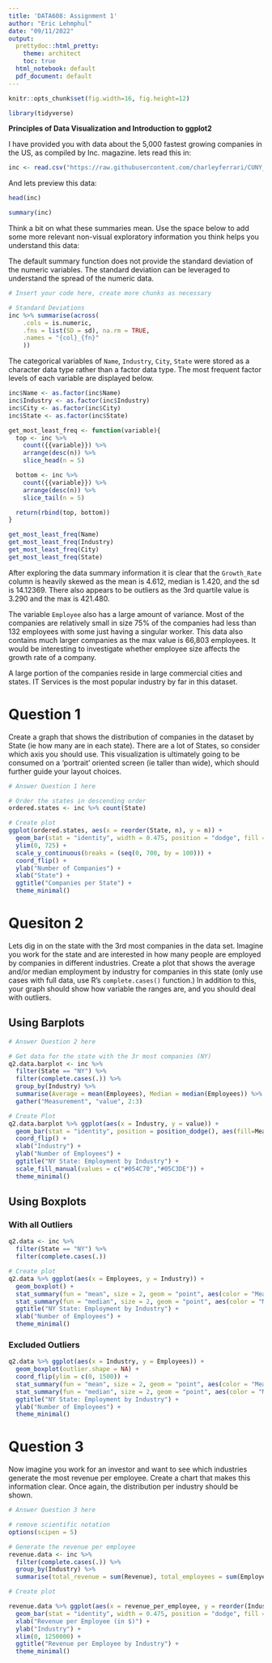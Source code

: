 ---
title: 'DATA608: Assignment 1'
author: "Eric Lehmphul"
date: "09/11/2022"
output:
  prettydoc::html_pretty:
    theme: architect
    toc: true
  html_notebook: default
  pdf_document: default
---

```{r, echo=FALSE}
knitr::opts_chunk$set(fig.width=16, fig.height=12) 
```

```{r, warning=F, message=F}
library(tidyverse)
```

**Principles of Data Visualization and Introduction to ggplot2**

I have provided you with data about the 5,000 fastest growing companies in the US, as compiled by Inc. magazine. lets read this in:

```{r}

inc <- read.csv("https://raw.githubusercontent.com/charleyferrari/CUNY_DATA_608/master/module1/Data/inc5000_data.csv", header= TRUE)

```

And lets preview this data:

```{r}

head(inc)

```


```{r}

summary(inc)

```

Think a bit on what these summaries mean. Use the space below to add some more relevant non-visual exploratory information you think helps you understand this data:


The default summary function does not provide the standard deviation of the numeric variables. The standard deviation can be leveraged to understand the spread of the numeric data.
```{r, warning=F}

# Insert your code here, create more chunks as necessary

# Standard Deviations
inc %>% summarise(across(
    .cols = is.numeric, 
    .fns = list(SD = sd), na.rm = TRUE, 
    .names = "{col}_{fn}"
    ))
```

The categorical variables of `Name`, `Industry`, `City`, `State` were stored as a character data type rather than a factor data type. The most frequent factor levels of each variable are displayed below.

```{r}
inc$Name <- as.factor(inc$Name)
inc$Industry <- as.factor(inc$Industry)
inc$City <- as.factor(inc$City)
inc$State <- as.factor(inc$State)
```


```{r}
get_most_least_freq <- function(variable){
  top <- inc %>% 
    count({{variable}}) %>%
    arrange(desc(n)) %>%
    slice_head(n = 5)

  bottom <- inc %>% 
    count({{variable}}) %>%
    arrange(desc(n)) %>%
    slice_tail(n = 5)

  return(rbind(top, bottom))
}
```

```{r}
get_most_least_freq(Name)
get_most_least_freq(Industry)
get_most_least_freq(City)
get_most_least_freq(State)
```


After exploring the data summary information it is clear that the `Growth_Rate` column is heavily skewed as the mean is 4.612, median is 1.420, and the sd is 14.12369. There also appears to be outliers as the 3rd quartile value is 3.290 and the max is 421.480.

The variable `Employee` also has a large amount of variance. Most of the companies are relatively small in size 75% of the companies had less than 132 employees with some just having a singular worker. This data also contains much larger companies as the max value is 66,803 employees. It would be interesting to investigate whether employee size affects the growth rate of a company.

A large portion of the companies reside in large commercial cities and states. IT Services is the most popular industry by far in this dataset.

# Question 1

Create a graph that shows the distribution of companies in the dataset by State (ie how many are in each state). There are a lot of States, so consider which axis you should use. This visualization is ultimately going to be consumed on a 'portrait' oriented screen (ie taller than wide), which should further guide your layout choices.

```{r}

# Answer Question 1 here

# Order the states in descending order
ordered.states <- inc %>% count(State)

# Create plot
ggplot(ordered.states, aes(x = reorder(State, n), y = n)) +
  geom_bar(stat = "identity", width = 0.475, position = "dodge", fill = "#3B7696") +
  ylim(0, 725) +
  scale_y_continuous(breaks = (seq(0, 700, by = 100))) +
  coord_flip() +
  ylab("Number of Companies") +
  xlab("State") +
  ggtitle("Companies per State") +
  theme_minimal()
```

# Quesiton 2

Lets dig in on the state with the 3rd most companies in the data set. Imagine you work for the state and are interested in how many people are employed by companies in different industries. Create a plot that shows the average and/or median employment by industry for companies in this state (only use cases with full data, use R's `complete.cases()` function.) In addition to this, your graph should show how variable the ranges are, and you should deal with outliers.

## Using Barplots

```{r}

# Answer Question 2 here

# Get data for the state with the 3r most companies (NY)
q2.data.barplot <- inc %>%
  filter(State == "NY") %>%
  filter(complete.cases(.)) %>%
  group_by(Industry) %>%
  summarise(Average = mean(Employees), Median = median(Employees)) %>%
  gather("Measurement", "value", 2:3)

# Create Plot
q2.data.barplot %>% ggplot(aes(x = Industry, y = value)) +
  geom_bar(stat = "identity", position = position_dodge(), aes(fill=Measurement)) +
  coord_flip() +
  xlab("Industry") +
  ylab("Number of Employees") +
  ggtitle("NY State: Employment by Industry") +
  scale_fill_manual(values = c("#054C70","#05C3DE")) +
  theme_minimal()


```

## Using Boxplots

### With all Outliers


```{r}
q2.data <- inc %>%
  filter(State == "NY") %>%
  filter(complete.cases(.))

# Create plot
q2.data %>% ggplot(aes(x = Employees, y = Industry)) +
  geom_boxplot() +
  stat_summary(fun = "mean", size = 2, geom = "point", aes(color = "Mean")) +
  stat_summary(fun = "median", size = 2, geom = "point", aes(color = "Median")) +
  ggtitle("NY State: Employment by Industry") +
  xlab("Number of Employees") +
  theme_minimal()
```

### Excluded Outliers

```{r}
q2.data %>% ggplot(aes(x = Industry, y = Employees)) +
  geom_boxplot(outlier.shape = NA) +
  coord_flip(ylim = c(0, 1500)) +
  stat_summary(fun = "mean", size = 2, geom = "point", aes(color = "Mean")) +
  stat_summary(fun = "median", size = 2, geom = "point", aes(color = "Median")) +
  ggtitle("NY State: Employment by Industry") +
  ylab("Number of Employees") +
  theme_minimal()
```




# Question 3

Now imagine you work for an investor and want to see which industries generate the most revenue per employee. Create a chart that makes this information clear. Once again, the distribution per industry should be shown.

```{r}

# Answer Question 3 here

# remove scientific notation
options(scipen = 5)

# Generate the revenue per employee
revenue.data <- inc %>%
  filter(complete.cases(.)) %>%
  group_by(Industry) %>%
  summarise(total_revenue = sum(Revenue), total_employees = sum(Employees), revenue_per_employee = (total_revenue / total_employees))

# Create plot

revenue.data %>% ggplot(aes(x = revenue_per_employee, y = reorder(Industry, revenue_per_employee))) +
  geom_bar(stat = "identity", width = 0.475, position = "dodge", fill = "#04354F") +
  xlab("Revenue per Employee (in $)") +
  ylab("Industry") +
  xlim(0, 1250000) +
  ggtitle("Revenue per Employee by Industry") +
  theme_minimal()
```

